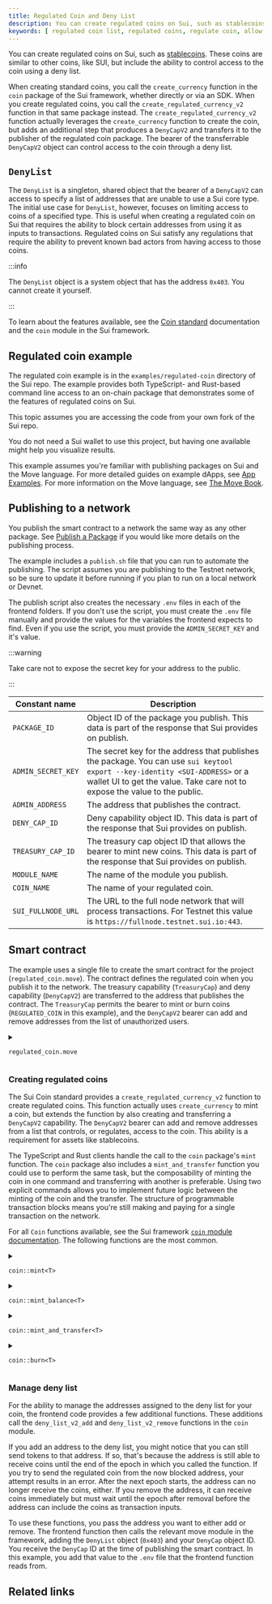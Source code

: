 ```yaml
---
title: Regulated Coin and Deny List
description: You can create regulated coins on Sui, such as stablecoins. These coins are similar to other coins, like SUI, but include the ability to control access to the coin using a deny list.
keywords: [ regulated coin list, regulated coins, regulate coin, allow list, deny list, stablecoins, token example, create a token, how to create token, SUI token standards ]
---
```


You can create regulated coins on Sui, such as [stablecoins](../stablecoins.mdx). These coins are similar to other coins, like SUI, but include the ability to control access to the coin using a deny list. 

When creating standard coins, you call the `create_currency` function in the `coin` package of the Sui framework, whether directly or via an SDK. When you create regulated coins, you call the `create_regulated_currency_v2` function in that same package instead. The `create_regulated_currency_v2` function actually leverages the `create_currency` function to create the coin, but adds an additional step that produces a `DenyCapV2` and transfers it to the publisher of the regulated coin package. The bearer of the transferrable `DenyCapV2` object can control access to the coin through a deny list. 

## `DenyList`

The `DenyList` is a singleton, shared object that the bearer of a `DenyCapV2` can access to specify a list of addresses that are unable to use a Sui core type. The initial use case for `DenyList`, however, focuses on limiting access to coins of a specified type. This is useful when creating a regulated coin on Sui that requires the ability to block certain addresses from using it as inputs to transactions. Regulated coins on Sui satisfy any regulations that require the ability to prevent known bad actors from having access to those coins.

:::info

The `DenyList` object is a system object that has the address `0x403`. You cannot create it yourself.

:::

To learn about the features available, see the [Coin standard](../../../standards/coin.mdx) documentation and the `coin` module in the <UnsafeLink href="/references/framework/sui/coin">Sui framework</UnsafeLink>.

## Regulated coin example

The regulated coin example is in the `examples/regulated-coin` directory of the Sui repo. The example provides both TypeScript- and Rust-based command line access to an on-chain package that demonstrates some of the features of regulated coins on Sui.

<ImportContent source="prerequisites.mdx" mode="snippet" />

This topic assumes you are accessing the code from your own fork of the Sui repo. 

You do not need a Sui wallet to use this project, but having one available might help you visualize results.

This example assumes you're familiar with publishing packages on Sui and the Move language. For more detailed guides on example dApps, see [App Examples](../app-examples.mdx). For more information on the Move language, see [The Move Book](https://move-book.com/).

## Publishing to a network

You publish the smart contract to a network the same way as any other package. See [Publish a Package](../getting-started/hello-world.mdx) if you would like more details on the publishing process. 

The example includes a `publish.sh` file that you can run to automate the publishing. The script assumes you are publishing to the Testnet network, so be sure to update it before running if you plan to run on a local network or Devnet.

The publish script also creates the necessary `.env` files in each of the frontend folders. If you don't use the script, you must create the `.env` file manually and provide the values for the variables the frontend expects to find. Even if you use the script, you must provide the `ADMIN_SECRET_KEY` and it's value.

:::warning

Take care not to expose the secret key for your address to the public.

:::

| Constant name | Description |
| --- | --- |
| `PACKAGE_ID` | Object ID of the package you publish. This data is part of the response that Sui provides on publish. |
| `ADMIN_SECRET_KEY` | The secret key for the address that publishes the package. You can use `sui keytool export --key-identity <SUI-ADDRESS>` or a wallet UI to get the value. Take care not to expose the value to the public. |
| `ADMIN_ADDRESS` | The address that publishes the contract. |
| `DENY_CAP_ID` | Deny capability object ID. This data is part of the response that Sui provides on publish. |
| `TREASURY_CAP_ID` | The treasury cap object ID that allows the bearer to mint new coins. This data is part of the response that Sui provides on publish. |
| `MODULE_NAME` | The name of the module you publish. |
| `COIN_NAME` | The name of your regulated coin.  |
| `SUI_FULLNODE_URL` | The URL to the full node network that will process transactions. For Testnet this value is `https://fullnode.testnet.sui.io:443`. |

## Smart contract

The example uses a single file to create the smart contract for the project (`regulated_coin.move`). The contract defines the regulated coin when you publish it to the network. The treasury capability (`TreasuryCap`) and deny capability (`DenyCapV2`) are transferred to the address that publishes the contract. The `TreasuryCap` permits the bearer to mint or burn coins (`REGULATED_COIN` in this example), and the `DenyCapV2` bearer can add and remove addresses from the list of unauthorized users. 

<details>

<summary>

`regulated_coin.move`

</summary>

<ImportContent source="examples/regulated-coin/move/sources/regulated_coin.move" mode="code" />

</details>

### Creating regulated coins

The Sui Coin standard provides a `create_regulated_currency_v2` function to create regulated coins. This function actually uses `create_currency` to mint a coin, but extends the function by also creating and transferring a `DenyCapV2` capability. The `DenyCapV2` bearer can add and remove addresses from a list that controls, or regulates, access to the coin. This ability is a requirement for assets like stablecoins.

The TypeScript and Rust clients handle the call to the `coin` package's `mint` function. The `coin` package also includes a `mint_and_transfer` function you could use to perform the same task, but the composability of minting the coin in one command and transferring with another is preferable. Using two explicit commands allows you to implement future logic between the minting of the coin and the transfer. The structure of programmable transaction blocks means you're still making and paying for a single transaction on the network.

<Tabs groupId="code-language">

<TabItem label="TypeScript" value="typescript">

<ImportContent source="examples/regulated-coin/ts-client/src/main.ts" mode="code" tag="mint" />

</TabItem>

<TabItem label="Rust" value="rust">

<ImportContent source="examples/regulated-coin/rust-client/src/tx_run/coin.rs" mode="code" tag="mint" />

</TabItem>

</Tabs>

For all `Coin` functions available, see the Sui framework [`coin` module documentation](https://github.com/MystenLabs/sui/blob/main/crates/sui-framework/docs/sui/coin.md). The following functions are the most common. 

<details>

<summary>

  `coin::mint<T>`

</summary>

<ImportContent source="crates/sui-framework/packages/sui-framework/sources/coin.move" mode="code" fun="mint" />

</details>
<details>

<summary>

  `coin::mint_balance<T>`

</summary>

<ImportContent source="crates/sui-framework/packages/sui-framework/sources/coin.move" mode="code" fun="mint_balance" />

</details>

<details>

<summary>

  `coin::mint_and_transfer<T>`

</summary>

<ImportContent source="crates/sui-framework/packages/sui-framework/sources/coin.move" mode="code" fun="mint_and_transfer" />

</details>

<details>

<summary>

  `coin::burn<T>`

</summary>

<ImportContent source="crates/sui-framework/packages/sui-framework/sources/coin.move" mode="code" fun="burn" />

</details>

### Manage deny list

For the ability to manage the addresses assigned to the deny list for your coin, the frontend code provides a few additional functions. These additions call the `deny_list_v2_add` and `deny_list_v2_remove` functions in the `coin` module.

If you add an address to the deny list, you might notice that you can still send tokens to that address. If so, that's because the address is still able to receive coins until the end of the epoch in which you called the function. If you try to send the regulated coin from the now blocked address, your attempt results in an error. After the next epoch starts, the address can no longer receive the coins, either. If you remove the address, it can receive coins immediately but must wait until the epoch after removal before the address can include the coins as transaction inputs.

To use these functions, you pass the address you want to either add or remove. The frontend function then calls the relevant move module in the framework, adding the `DenyList` object (`0x403`) and your `DenyCap` object ID. You receive the `DenyCap` ID at the time of publishing the smart contract. In this example, you add that value to the `.env` file that the frontend function reads from.

<Tabs groupId="code-language">

<TabItem label="TypeScript" value="typescript">

<ImportContent source="examples/regulated-coin/ts-client/src/main.ts" mode="code" tag="deny" />

</TabItem>

<TabItem label="Rust" value="rust">

<ImportContent source="examples/regulated-coin/rust-client/src/tx_run/deny.rs" mode="code" tag="deny" />

</TabItem>

</Tabs>

## Related links

<RelatedLink to="/standards/closed-loop-token.mdx" />
<RelatedLink href="https://github.com/MystenLabs/sui/tree/main/examples/regulated-coin" label="Source code" desc="The source code in GitHub for this example." />
<RelatedLink to="/guides/developer/coin/in-game-token.mdx" />
<RelatedLink to="/guides/developer/coin/loyalty.mdx" />
